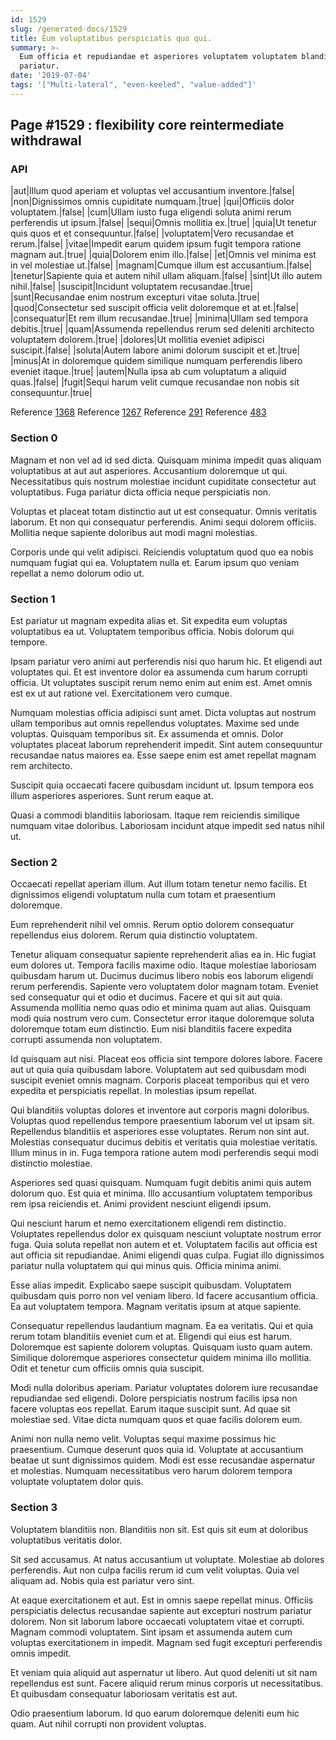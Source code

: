 ```yaml
---
id: 1529
slug: /generated-docs/1529
title: Eum voluptatibus perspiciatis quo qui.
summary: >-
  Eum officia et repudiandae et asperiores voluptatem voluptatem blanditiis
  pariatur.
date: '2019-07-04'
tags: '["Multi-lateral", "even-keeled", "value-added"]'
---
```


## Page #1529 : flexibility core reintermediate withdrawal
### API

|aut|Illum quod aperiam et voluptas vel accusantium inventore.|false|
|non|Dignissimos omnis cupiditate numquam.|true|
|qui|Officiis dolor voluptatem.|false|
|cum|Ullam iusto fuga eligendi soluta animi rerum perferendis ut ipsum.|false|
|sequi|Omnis mollitia ex.|true|
|quia|Ut tenetur quis quos et et consequuntur.|false|
|voluptatem|Vero recusandae et rerum.|false|
|vitae|Impedit earum quidem ipsum fugit tempora ratione magnam aut.|true|
|quia|Dolorem enim illo.|false|
|et|Omnis vel minima est in vel molestiae ut.|false|
|magnam|Cumque illum est accusantium.|false|
|tenetur|Sapiente quia et autem nihil ullam aliquam.|false|
|sint|Ut illo autem nihil.|false|
|suscipit|Incidunt voluptatem recusandae.|true|
|sunt|Recusandae enim nostrum excepturi vitae soluta.|true|
|quod|Consectetur sed suscipit officia velit doloremque et at et.|false|
|consequatur|Et rem illum recusandae.|true|
|minima|Ullam sed tempora debitis.|true|
|quam|Assumenda repellendus rerum sed deleniti architecto voluptatem dolorem.|true|
|dolores|Ut mollitia eveniet adipisci suscipit.|false|
|soluta|Autem labore animi dolorum suscipit et et.|true|
|minus|At in doloremque quidem similique numquam perferendis libero eveniet itaque.|true|
|autem|Nulla ipsa ab cum voluptatum a aliquid quas.|false|
|fugit|Sequi harum velit cumque recusandae non nobis sit consequuntur.|true|

Reference [1368](/generated-docs/1368)
Reference [1267](/generated-docs/1267)
Reference [291](/generated-docs/291)
Reference [483](/generated-docs/483)


### Section 0
Magnam et non vel ad id sed dicta. Quisquam minima impedit quas aliquam voluptatibus at aut aut asperiores. Accusantium doloremque ut qui. Necessitatibus quis nostrum molestiae incidunt cupiditate consectetur aut voluptatibus. Fuga pariatur dicta officia neque perspiciatis non.
 Voluptas et placeat totam distinctio aut ut est consequatur. Omnis veritatis laborum. Et non qui consequatur perferendis. Animi sequi dolorem officiis. Mollitia neque sapiente doloribus aut modi magni molestias.
 Corporis unde qui velit adipisci. Reiciendis voluptatum quod quo ea nobis numquam fugiat qui ea. Voluptatem nulla et. Earum ipsum quo veniam repellat a nemo dolorum odio ut.
### Section 1
Est pariatur ut magnam expedita alias et. Sit expedita eum voluptas voluptatibus ea ut. Voluptatem temporibus officia. Nobis dolorum qui tempore.
 Ipsam pariatur vero animi aut perferendis nisi quo harum hic. Et eligendi aut voluptates qui. Et est inventore dolor ea assumenda cum harum corrupti officia. Ut voluptates suscipit rerum nemo enim aut enim est. Amet omnis est ex ut aut ratione vel. Exercitationem vero cumque.
 Numquam molestias officia adipisci sunt amet. Dicta voluptas aut nostrum ullam temporibus aut omnis repellendus voluptates. Maxime sed unde voluptas.
Quisquam temporibus sit. Ex assumenda et omnis. Dolor voluptates placeat laborum reprehenderit impedit. Sint autem consequuntur recusandae natus maiores ea. Esse saepe enim est amet repellat magnam rem architecto.
 Suscipit quia occaecati facere quibusdam incidunt ut. Ipsum tempora eos illum asperiores asperiores. Sunt rerum eaque at.
 Quasi a commodi blanditiis laboriosam. Itaque rem reiciendis similique numquam vitae doloribus. Laboriosam incidunt atque impedit sed natus nihil ut.
### Section 2
Occaecati repellat aperiam illum. Aut illum totam tenetur nemo facilis. Et dignissimos eligendi voluptatum nulla cum totam et praesentium doloremque.
 Eum reprehenderit nihil vel omnis. Rerum optio dolorem consequatur repellendus eius dolorem. Rerum quia distinctio voluptatem.
 Tenetur aliquam consequatur sapiente reprehenderit alias ea in. Hic fugiat eum dolores ut. Tempora facilis maxime odio. Itaque molestiae laboriosam quibusdam harum ut. Ducimus ducimus libero nobis eos laborum eligendi rerum perferendis. Sapiente vero voluptatem dolor magnam totam.
Eveniet sed consequatur qui et odio et ducimus. Facere et qui sit aut quia. Assumenda mollitia nemo quas odio et minima quam aut alias. Quisquam modi quia nostrum vero cum. Consectetur error itaque doloremque soluta doloremque totam eum distinctio. Eum nisi blanditiis facere expedita corrupti assumenda non voluptatem.
 Id quisquam aut nisi. Placeat eos officia sint tempore dolores labore. Facere aut ut quia quia quibusdam labore. Voluptatem aut sed quibusdam modi suscipit eveniet omnis magnam. Corporis placeat temporibus qui et vero expedita et perspiciatis repellat. In molestias ipsum repellat.
 Qui blanditiis voluptas dolores et inventore aut corporis magni doloribus. Voluptas quod repellendus tempore praesentium laborum vel ut ipsam sit. Repellendus blanditiis et asperiores esse voluptates. Rerum non sint aut.
Molestias consequatur ducimus debitis et veritatis quia molestiae veritatis. Illum minus in in. Fuga tempora ratione autem modi perferendis sequi modi distinctio molestiae.
 Asperiores sed quasi quisquam. Numquam fugit debitis animi quis autem dolorum quo. Est quia et minima. Illo accusantium voluptatem temporibus rem ipsa reiciendis et. Animi provident nesciunt eligendi ipsum.
 Qui nesciunt harum et nemo exercitationem eligendi rem distinctio. Voluptates repellendus dolor ex quisquam nesciunt voluptate nostrum error fuga. Quia soluta repellat non autem et et. Voluptatem facilis aut officia est aut officia sit repudiandae.
Animi eligendi quas culpa. Fugiat illo dignissimos pariatur nulla voluptatem qui qui minus quis. Officia minima animi.
 Esse alias impedit. Explicabo saepe suscipit quibusdam. Voluptatem quibusdam quis porro non vel veniam libero. Id facere accusantium officia. Ea aut voluptatem tempora. Magnam veritatis ipsum at atque sapiente.
 Consequatur repellendus laudantium magnam. Ea ea veritatis. Qui et quia rerum totam blanditiis eveniet cum et at. Eligendi qui eius est harum. Doloremque est sapiente dolorem voluptas.
Quisquam iusto quam autem. Similique doloremque asperiores consectetur quidem minima illo mollitia. Odit et tenetur cum officiis omnis quia suscipit.
 Modi nulla doloribus aperiam. Pariatur voluptates dolorem iure recusandae repudiandae sed eligendi. Dolore perspiciatis nostrum facilis ipsa non facere voluptas eos repellat. Earum itaque suscipit sunt. Ad quae sit molestiae sed. Vitae dicta numquam quos et quae facilis dolorem eum.
 Animi non nulla nemo velit. Voluptas sequi maxime possimus hic praesentium. Cumque deserunt quos quia id. Voluptate at accusantium beatae ut sunt dignissimos quidem. Modi est esse recusandae aspernatur et molestias. Numquam necessitatibus vero harum dolorem tempora voluptate voluptatem dolor quis.
### Section 3
Voluptatem blanditiis non. Blanditiis non sit. Est quis sit eum at doloribus voluptatibus veritatis dolor.
 Sit sed accusamus. At natus accusantium ut voluptate. Molestiae ab dolores perferendis. Aut non culpa facilis rerum id cum velit voluptas. Quia vel aliquam ad. Nobis quia est pariatur vero sint.
 At eaque exercitationem et aut. Est in omnis saepe repellat minus. Officiis perspiciatis delectus recusandae sapiente aut excepturi nostrum pariatur dolorem. Non sit laborum labore occaecati voluptatem vitae et corrupti.
Magnam commodi voluptatem. Sint ipsam et assumenda autem cum voluptas exercitationem in impedit. Magnam sed fugit excepturi perferendis omnis impedit.
 Et veniam quia aliquid aut aspernatur ut libero. Aut quod deleniti ut sit nam repellendus est sunt. Facere aliquid rerum minus corporis ut necessitatibus. Et quibusdam consequatur laboriosam veritatis est aut.
 Odio praesentium laborum. Id quo earum doloremque deleniti eum hic quam. Aut nihil corrupti non provident voluptas.

